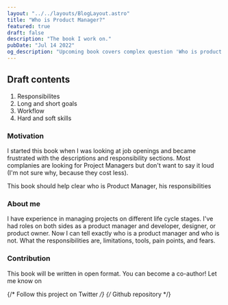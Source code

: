 ```yaml
---
layout: "../../layouts/BlogLayout.astro"
title: "Who is Product Manager?"
featured: true
draft: false
description: "The book I work on."
pubDate: "Jul 14 2022"
og_description: "Upcoming book covers complex question 'Who is product manager?'. This book is perfect for HH specialists."
---
```




<div class="callout">
  <h2 class="mb-6">Draft contents</h2>
  <ol class="pl-4">
    <li>Responsibilites</li>
    <li>Long and short goals</li>
    <li>Workflow</li>
    <li>Hard and soft skills</li>
  </ol>
</div>

### Motivation

I started this book when I was looking at job openings and became frustrated with the descriptions and responsibility sections. Most complanies are looking for Project Managers but don't want to say it loud (I'm not sure why, because they cost less).

This book should help clear who is Product Manager, his responsibilities

### About me

I have experience in managing projects on different life cycle stages. I've had roles on both sides as a product manager and developer, designer, or product owner. Now I can tell exactly who is a product manager and who is not. What the responsibilities are, limitations, tools, pain points, and fears.

### Contribution

This book will be written in open format. You can become a co-author!
Let me know on <EmailText />

{/* Follow this project on Twitter */}
{/* Github repository */}
